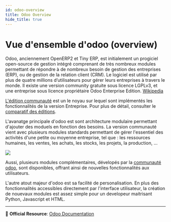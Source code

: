 ```yaml
---
id: odoo-overview
title: Odoo Overview
hide_title: true
---
```


# Vue d'ensemble d'odoo (overview)

Odoo, anciennement OpenERP2 et Tiny ERP, est initialement un progiciel open-source de gestion intégré comprenant de très nombreux modules permettant de répondre à de nombreux besoin de gestion des entreprises (ERP), ou de gestion de la relation client (CRM). Le logiciel est utilisé par plus de quatre millions d’utilisateurs pour gérer leurs entreprises à travers le monde. Il existe une version community gratuite sous licence LGPLv3, et une entreprise sous licence propriétaire Odoo Enterprise Edition. [Wikipedia](https://fr.wikipedia.org/wiki/Odoo)

 [L'édition communauté](https://www.odoo.com/fr_FR/page/community) est un le noyau sur lequel sont implémentés les fonctionnalités de la version Entreprise. Pour plus de détail, consulter le [comparatif des éditions](https://www.odoo.com/fr_FR/page/editions).

 L'avanatge principale d'odoo est sont architecture modulaire permettant d'ajouter des moduels en fonction des besoins. La version communauté vient avec plusieurs modules standards permettant de gérer l'essentiel des activités d'une petite ou moyenne entreprise, tel que : les ressources humaines, les ventes, les achats, les stocks, les projets, la production, ...

 ![](./images/odoo-apps-overview.png)

 Aussi, plusieurs modules complémentaires, dévelopés par la [communauté odoo](https://odoo-community.org/), sont disponibles, offrant ainsi de nouvelles fonctionnalités aux utilisateurs.

L'autre atout majeur d'odoo est sa facilité de personalisation. En plus des fonctionnalités accessibles directement par l'interface utilisateur, la création de nouevaux modules est assez simple pour un developeur maitrisant Python, Javascript et HTML.


----
🔗 **Official Resource**: [Odoo Documentation](https://www.odoo.com/documentation)

